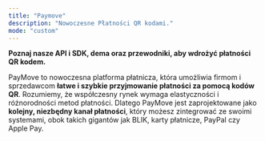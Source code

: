 ```yaml
---
title: "Paymove"
description: "Nowoczesne Płatności QR kodami."
mode: "custom"
---
```



**Poznaj nasze  API i SDK, dema oraz przewodniki, aby wdrożyć płatności QR kodem.**

PayMove to nowoczesna platforma płatnicza, która umożliwia firmom i sprzedawcom **łatwe i szybkie przyjmowanie płatności za pomocą kodów QR**. Rozumiemy, że współczesny rynek wymaga elastyczności i różnorodności metod płatności. Dlatego PayMove jest zaprojektowane jako **kolejny, niezbędny kanał płatności**, który możesz zintegrować ze swoimi systemami, obok takich gigantów jak BLIK, karty płatnicze, PayPal czy Apple Pay.